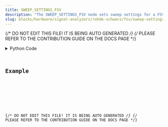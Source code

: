 ```yaml
---
title: SWEEP_SETTINGS_FSV
description: "The SWEEP_SETTINGS_FSV node sets sweep settings for a FSV."
slug: blocks/hardware/signal-analyzers/rohde-schwarz/fsv/sweep-settings-fsv
---
```


{/* DO NOT EDIT THIS FILE! IT IS BEING AUTO GENERATED */}
{/* PLEASE REFER TO THE CONTRIBUTION GUIDE ON THE DOCS PAGE */}


<PythonDocsDisplay docstring={docstring} />
<details>
<summary>Python Code</summary>



<Code code={pythonCode} lang="py" wrap theme="dracula" />

[Find this Flojoy Block on GitHub](https://github.com/flojoy-ai/blocks/blob/main/blocks/HARDWARE/SIGNAL_ANALYZERS/ROHDE_SCHWARZ/FSV/SWEEP_SETTINGS_FSV/SWEEP_SETTINGS_FSV.py)

</details>

## Example


<GetHelpWidget />


<AppDisplay app={app} blockName="SWEEP_SETTINGS_FSV" client:visible />


<Example />

{/* DO NOT EDIT THIS FILE! IT IS BEING AUTO GENERATED */}
{/* PLEASE REFER TO THE CONTRIBUTION GUIDE ON THE DOCS PAGE */}
